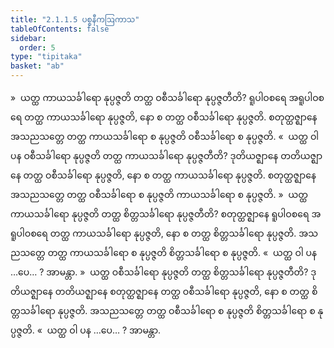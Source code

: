 ```yaml
---
title: "2.1.1.5 ပစ္စနီကဩကာသ"
tableOfContents: false
sidebar:
  order: 5
type: "tipitaka"
basket: "ab"
---
```



<DynamicBreadcrumb />

<Division number="26">

<Paragraph number="157">
»  ယတ္ထ ကာယသင်္ခါရော နုပ္ပဇ္ဇတိ တတ္ထ ဝစီသင်္ခါရော နုပ္ပဇ္ဇတီတိ?
</Paragraph>

<Paragraph number="158">
ရူပါဝစရေ အရူပါဝစရေ တတ္ထ ကာယသင်္ခါရော နုပ္ပဇ္ဇတိ, နော စ တတ္ထ ဝစီသင်္ခါရော နုပ္ပဇ္ဇတိ. စတုတ္ထဇ္ဈာနေ အသညသတ္တေ တတ္ထ ကာယသင်္ခါရော စ နုပ္ပဇ္ဇတိ ဝစီသင်္ခါရော စ နုပ္ပဇ္ဇတိ.
</Paragraph>

<Paragraph number="159">
«  ယတ္ထ ဝါ ပန ဝစီသင်္ခါရော နုပ္ပဇ္ဇတိ တတ္ထ ကာယသင်္ခါရော နုပ္ပဇ္ဇတီတိ?
</Paragraph>

<Paragraph number="160">
ဒုတိယဇ္ဈာနေ တတိယဇ္ဈာနေ တတ္ထ ဝစီသင်္ခါရော နုပ္ပဇ္ဇတိ, နော စ တတ္ထ ကာယသင်္ခါရော နုပ္ပဇ္ဇတိ. စတုတ္ထဇ္ဈာနေ အသညသတ္တေ တတ္ထ ဝစီသင်္ခါရော စ နုပ္ပဇ္ဇတိ ကာယသင်္ခါရော စ နုပ္ပဇ္ဇတိ.
</Paragraph>

<Paragraph number="161">
»  ယတ္ထ ကာယသင်္ခါရော နုပ္ပဇ္ဇတိ တတ္ထ စိတ္တသင်္ခါရော နုပ္ပဇ္ဇတီတိ?
</Paragraph>

<Paragraph number="162">
စတုတ္ထဇ္ဈာနေ ရူပါဝစရေ အရူပါဝစရေ တတ္ထ ကာယသင်္ခါရော နုပ္ပဇ္ဇတိ, နော စ တတ္ထ စိတ္တသင်္ခါရော နုပ္ပဇ္ဇတိ. အသညသတ္တေ တတ္ထ ကာယသင်္ခါရော စ နုပ္ပဇ္ဇတိ စိတ္တသင်္ခါရော စ နုပ္ပဇ္ဇတိ.
</Paragraph>

<Paragraph number="163">
«  ယတ္ထ ဝါ ပန …ပေ… ? အာမန္တာ.
</Paragraph>

</Division>
<Division number="27">

<Paragraph number="164">
»  ယတ္ထ ဝစီသင်္ခါရော နုပ္ပဇ္ဇတိ တတ္ထ စိတ္တသင်္ခါရော နုပ္ပဇ္ဇတီတိ?
</Paragraph>

<Paragraph number="165">
ဒုတိယဇ္ဈာနေ တတိယဇ္ဈာနေ စတုတ္ထဇ္ဈာနေ တတ္ထ ဝစီသင်္ခါရော နုပ္ပဇ္ဇတိ, နော စ တတ္ထ စိတ္တသင်္ခါရော နုပ္ပဇ္ဇတိ. အသညသတ္တေ တတ္ထ ဝစီသင်္ခါရော စ နုပ္ပဇ္ဇတိ စိတ္တသင်္ခါရော စ နုပ္ပဇ္ဇတိ.
</Paragraph>

<Paragraph number="166">
«  ယတ္ထ ဝါ ပန …ပေ… ? အာမန္တာ.
</Paragraph>
</Division>